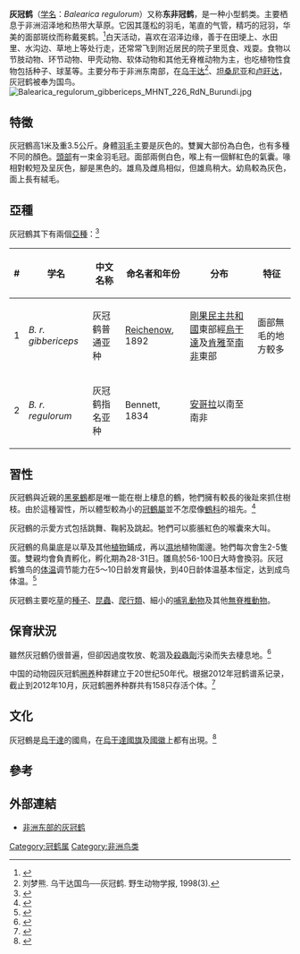 {{Speciesbox
| name = 灰冠鶴
| status = en
| status_system = IUCN3.1
| status_ref = <ref>{{cite journal | authors = [[BirdLife_International|BirdLife International]] | title = ''Balearica regulorum'' | journal = [[IUCN_Red_List_of_Threatened_Species|IUCN Red List of Threatened Species]] | volume = 2016 | page = e.T22692046A93334893 | publisher = [[IUCN|IUCN]] | year = 2016 | url = http://www.iucnredlist.org/details/22692046/0 | doi = 10.2305/IUCN.UK.2016-3.RLTS.T22692046A93334893.en | accessdate = 2018-06-02 | archive-date = 2018-10-02 | archive-url = https://web.archive.org/web/20181002100828/http://www.iucnredlist.org/details/22692046/0 | dead-url = no }}</ref>
| image = Balearica regulorum, Ol Pejeta, Kenya 1.jpg
| image_width = 270px
| image_caption = 野生灰冠鶴，攝於[[肯亞|肯亞]][[萊基皮亞郡|萊基皮亞郡]]
| genus = Balearica
| species = regulorum
| authority = [[Edward_Turner_Bennett|Bennett]], 1834
}}
'''灰冠鹤'''（[[学名|学名]]：''Balearica regulorum''）又称'''东非冠鹤'''，是一种小型鹤类。主要栖息于非洲沼泽地和热带大草原。它因其蓬松的羽毛，笔直的气管，精巧的冠羽，华美的面部斑纹而称戴冕鹤。<ref>{{cite journal |author=庞运通，吴磊，张羲 |title=东非冕鹤的饲养与繁殖 |journal=黑龙江动物繁殖 |date=2011 |volume=19 |issue=2 |page=38-40 |doi=10.3969/j.issn.1005-2739.2011.02.017}}</ref>白天活动，喜欢在沼泽边缘，善于在田埂上、水田里、水沟边、草地上等处行走，还常常飞到附近居民的院子里觅食、戏耍。食物以节肢动物、环节动物、甲壳动物、软体动物和其他无脊椎动物为主，也吃植物性食物包括种子、球茎等。主要分布于非洲东南部，在[[乌干达|乌干达]]<ref>刘梦熊. 乌干达国鸟──灰冠鹤. 野生动物学报, 1998(3).</ref>、[[坦桑尼亚|坦桑尼亚]]和[[卢旺达|卢旺达]]，灰冠鹤被奉为国鸟。
[[File:Balearica_regulorum_gibbericeps_MHNT_226_RdN_Burundi.jpg|thumb]]

==特徵==
灰冠鶴高1米及重3.5公斤。身體[[羽毛|羽毛]]主要是灰色的。雙翼大部份為白色，也有多種不同的顏色。[[頭部|頭部]]有一束金羽毛冠。面部兩側白色，喉上有一個鮮紅色的氣囊。喙相對較短及呈灰色，腳是黑色的。雄鳥及雌鳥相似，但雄鳥稍大。幼鳥較為灰色，面上長有絨毛。

==亞種==
灰冠鶴其下有兩個[[亞種|亞種]]：<ref>{{cite web |author1=IBC |title=Balearica regulorum |url=https://www.hbw.com/ibc/species/grey-crowned-crane-balearica-regulorum |accessdate=2018-11-27}}</ref>
{| class="wikitable"
|-
! # !! 学名 !! 中文名称 !! 命名者和年份 !! 分布 !!特征
|-
| 1 || ''B. r. gibbericeps'' || 灰冠鹤普通亚种 || [[安东·赖歇诺|Reichenow]], 1892 || [[剛果民主共和國|剛果民主共和國]]東部經[[烏干達|烏干達]]及[[肯雅|肯雅]]至[[南非|南非]]東部 || 面部無毛的地方較多
|-
| 2 || ''B. r. regulorum'' || 灰冠鹤指名亚种 || Bennett, 1834 || [[安哥拉|安哥拉]]以南至南非 || 
|}

==習性==
灰冠鶴與近親的[[黑冕鶴|黑冕鶴]]都是唯一能在樹上棲息的鶴，牠們擁有較長的後趾來抓住樹枝。由於這種習性，所以體型較為小的[[冠鶴屬|冠鶴屬]]並不怎麼像[[鶴科|鶴科]]的祖先。<ref name="hbw family">{{cite web |last1=Archibald|first1=G.|last2=Meine|first2=C.|last3=Garcia|first3=E.|editor1-last=del Hoyo |editor1-first=Josep |editor2-last=Elliott |editor2-first=Andrew |editor3-last=Sargatal |editor3-first=Jordi |editor4-last=Christie |editor4-first=David A. |editor5-last=de Juana |editor5-first=Eduardo |year=2017 |title=Cranes (''Gruidae''). |work=Handbook of the Birds of the World Alive |url=http://www.hbw.com/family/cranes-gruidae |publisher=Lynx Edicions |location=[[Barcelona|Barcelona]]|accessdate= 2017-06-12 |subscription=true}}</ref>

灰冠鶴的示愛方式包括跳舞、鞠躬及跳起。牠們可以膨脹紅色的喉囊來大叫。

灰冠鶴的鳥巢底是以草及其他[[植物|植物]]鋪成，再以[[濕地|濕地]]植物圍邊。牠們每次會生2-5隻蛋。雙親均會負責孵化，孵化期為28-31日。雛鳥於56-100日大時會換羽。灰冠鹤雏鸟的[[体温|体温]]调节能力在5～10日龄发育最快，到40日龄体温基本恒定，达到成鸟体温。<ref>{{cite journal |author=田秀华等 |title=灰冠鹤雏鸟的生长发育 |journal=动物学杂志 |date=2006 |volume=41 |issue=4 |pages=17-21 |doi=10.3969/j.issn.0250-3263.2006.04.004}}</ref>

灰冠鶴主要吃[[草|草]]的[[種子|種子]]、[[昆蟲|昆蟲]]、[[爬行類|爬行類]]、細小的[[哺乳動物|哺乳動物]]及其他[[無脊椎動物|無脊椎動物]]。

==保育狀況==
雖然灰冠鶴仍很普遍，但卻因過度牧放、乾涸及[[殺蟲劑|殺蟲劑]]污染而失去棲息地。<ref>{{cite journal |author1=刘洋 |title=灰冠鹤的守护者 |journal=环球科学 |volume=2015 |issue=2 |pages=88-89 |issn=1673-5153}}</ref>

中国的动物园灰冠鹤[[圈养|圈养]]种群建立于20世纪50年代。根据2012年冠鹤谱系记录，截止到2012年10月，灰冠鹤圈养种群共有158只存活个体。<ref>{{cite journal |author1=周军英 |title=中国动物园冠鹤圈养种群现状分析 |journal=野生动物学报 |date=2013 |volume=34 |issue=2 |pages=115-119 |doi=10.3969/j.issn.1000-0127.2013.02.014}}</ref>
==文化==
灰冠鶴是[[烏干達|烏干達]]的國鳥，在[[烏干達國旗|烏干達國旗]]及[[烏干達國徽|國徽]]上都有出現。<ref>{{cite web|last1=Government of Uganda|title=National Symbols|url=http://www.gov.ug/about-uganda/sector/national-symbols|website=Uganda at a Glance|accessdate=2017-06-12|archive-url=https://web.archive.org/web/20170528162336/http://gov.ug/about-uganda/sector/national-symbols|archive-date=2017-05-28|dead-url=yes}}</ref>

==參考==
{{reflist|2}}

==外部連結==
{{commons|Balearica regulorum}}
{{wikispecies|Balearica regulorum}}
* [http://www.gekphotography.com/Other/Louisville-Zoo-3-13-2010/Greg-Zoo-3-13-2010/IMG5043copyLR/809348322_DWzRV-M.jpg 非洲东部的灰冠鹤] {{Wayback|url=http://www.gekphotography.com/Other/Louisville-Zoo-3-13-2010/Greg-Zoo-3-13-2010/IMG5043copyLR/809348322_DWzRV-M.jpg |date=20160309115806 }}{{en}}
{{鹤科|state=all}} 
{{Authority control}}
{{Taxonbar|from=Q335992}}
{{Portal bar|鸟|非洲}}

[[Category:冠鹤属|Category:冠鹤属]]
[[Category:非洲鸟类|Category:非洲鸟类]]